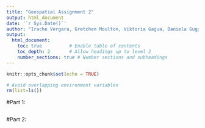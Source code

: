```yaml
---
title: "Geospatial Assignment 2"
output: html_document
date: '`r Sys.Date()`'
author: "Irache Vergara, Gretchen Moulton, Viktoria Gagua, Daniela Guggenberger"
output: 
  html_document:
    toc: true          # Enable table of contents
    toc_depth: 2       # Allow headings up to level 2
    number_sections: true # Number sections and subheadings
---
```


```r
knitr::opts_chunk$set(echo = TRUE)
```

```r
# Avoid overlapping environment variables
rm(list=ls())
```

#Part 1: 
```r

```

#Part 2:
```r

```

